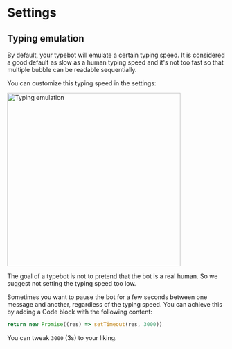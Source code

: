 # Settings

## Typing emulation

By default, your typebot will emulate a certain typing speed. It is considered a good default as slow as a human typing speed and it's not too fast so that multiple bubble can be readable sequentially.

You can customize this typing speed in the settings:

<img
  src="/img/settings/typing-emulation.png"
  width="400"
  alt="Typing emulation"
/>

The goal of a typebot is not to pretend that the bot is a real human. So we suggest not setting the typing speed too low.

Sometimes you want to pause the bot for a few seconds between one message and another, regardless of the typing speed. You can achieve this by adding a Code block with the following content:

```js
return new Promise((res) => setTimeout(res, 3000))
```

You can tweak `3000` (3s) to your liking.
